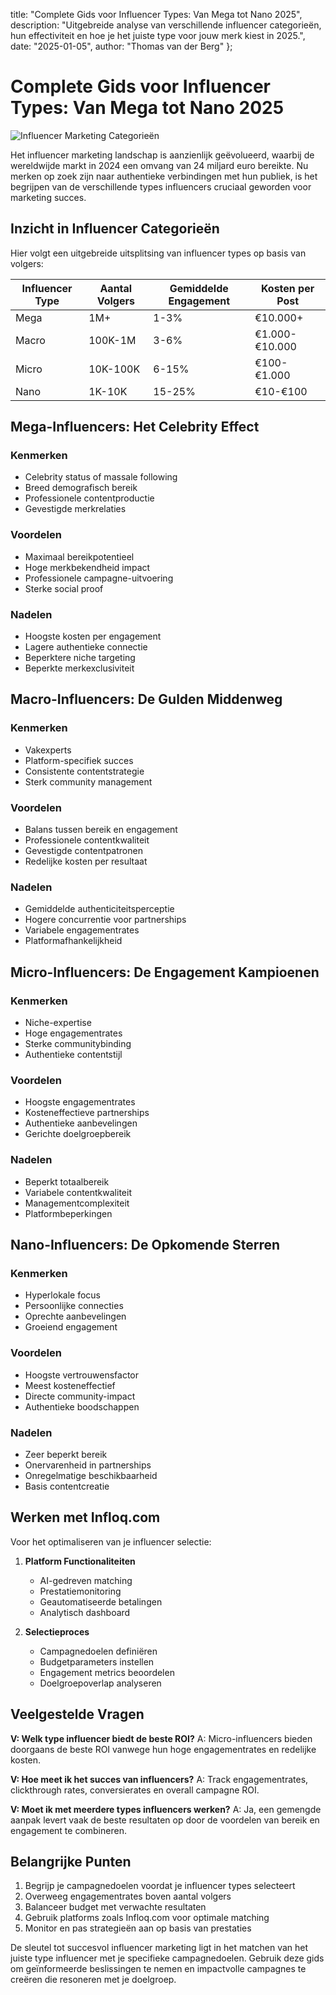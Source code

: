   title: "Complete Gids voor Influencer Types: Van Mega tot Nano 2025",
  description: "Uitgebreide analyse van verschillende influencer categorieën, hun effectiviteit en hoe je het juiste type voor jouw merk kiest in 2025.",
  date: "2025-01-05",
  author: "Thomas van der Berg"
};

# Complete Gids voor Influencer Types: Van Mega tot Nano 2025

![Influencer Marketing Categorieën](/images/blog-posts/influencer-types-2025.jpeg)

Het influencer marketing landschap is aanzienlijk geëvolueerd, waarbij de wereldwijde markt in 2024 een omvang van 24 miljard euro bereikte. Nu merken op zoek zijn naar authentieke verbindingen met hun publiek, is het begrijpen van de verschillende types influencers cruciaal geworden voor marketing succes.

## Inzicht in Influencer Categorieën

Hier volgt een uitgebreide uitsplitsing van influencer types op basis van volgers:

| Influencer Type | Aantal Volgers | Gemiddelde Engagement | Kosten per Post |
|-----------------|----------------|----------------------|-----------------|
| Mega | 1M+ | 1-3% | €10.000+ |
| Macro | 100K-1M | 3-6% | €1.000-€10.000 |
| Micro | 10K-100K | 6-15% | €100-€1.000 |
| Nano | 1K-10K | 15-25% | €10-€100 |

## Mega-Influencers: Het Celebrity Effect

### Kenmerken
- Celebrity status of massale following
- Breed demografisch bereik
- Professionele contentproductie
- Gevestigde merkrelaties

### Voordelen
- Maximaal bereikpotentieel
- Hoge merkbekendheid impact
- Professionele campagne-uitvoering
- Sterke social proof

### Nadelen
- Hoogste kosten per engagement
- Lagere authentieke connectie
- Beperktere niche targeting
- Beperkte merkexclusiviteit

## Macro-Influencers: De Gulden Middenweg

### Kenmerken
- Vakexperts
- Platform-specifiek succes
- Consistente contentstrategie
- Sterk community management

### Voordelen
- Balans tussen bereik en engagement
- Professionele contentkwaliteit
- Gevestigde contentpatronen
- Redelijke kosten per resultaat

### Nadelen
- Gemiddelde authenticiteitsperceptie
- Hogere concurrentie voor partnerships
- Variabele engagementrates
- Platformafhankelijkheid

## Micro-Influencers: De Engagement Kampioenen

### Kenmerken
- Niche-expertise
- Hoge engagementrates
- Sterke communitybinding
- Authentieke contentstijl

### Voordelen
- Hoogste engagementrates
- Kosteneffectieve partnerships
- Authentieke aanbevelingen
- Gerichte doelgroepbereik

### Nadelen
- Beperkt totaalbereik
- Variabele contentkwaliteit
- Managementcomplexiteit
- Platformbeperkingen

## Nano-Influencers: De Opkomende Sterren

### Kenmerken
- Hyperlokale focus
- Persoonlijke connecties
- Oprechte aanbevelingen
- Groeiend engagement

### Voordelen
- Hoogste vertrouwensfactor
- Meest kosteneffectief
- Directe community-impact
- Authentieke boodschappen

### Nadelen
- Zeer beperkt bereik
- Onervarenheid in partnerships
- Onregelmatige beschikbaarheid
- Basis contentcreatie

## Werken met Infloq.com

Voor het optimaliseren van je influencer selectie:

1. **Platform Functionaliteiten**
   - AI-gedreven matching
   - Prestatiemonitoring
   - Geautomatiseerde betalingen
   - Analytisch dashboard

2. **Selectieproces**
   - Campagnedoelen definiëren
   - Budgetparameters instellen
   - Engagement metrics beoordelen
   - Doelgroepoverlap analyseren

## Veelgestelde Vragen

**V: Welk type influencer biedt de beste ROI?**
A: Micro-influencers bieden doorgaans de beste ROI vanwege hun hoge engagementrates en redelijke kosten.

**V: Hoe meet ik het succes van influencers?**
A: Track engagementrates, clickthrough rates, conversierates en overall campagne ROI.

**V: Moet ik met meerdere types influencers werken?**
A: Ja, een gemengde aanpak levert vaak de beste resultaten op door de voordelen van bereik en engagement te combineren.

## Belangrijke Punten

1. Begrijp je campagnedoelen voordat je influencer types selecteert
2. Overweeg engagementrates boven aantal volgers
3. Balanceer budget met verwachte resultaten
4. Gebruik platforms zoals Infloq.com voor optimale matching
5. Monitor en pas strategieën aan op basis van prestaties

De sleutel tot succesvol influencer marketing ligt in het matchen van het juiste type influencer met je specifieke campagnedoelen. Gebruik deze gids om geïnformeerde beslissingen te nemen en impactvolle campagnes te creëren die resoneren met je doelgroep.